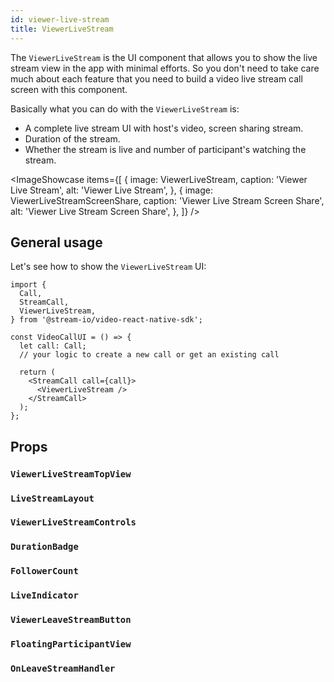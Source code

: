 ```yaml
---
id: viewer-live-stream
title: ViewerLiveStream
---
```




The `ViewerLiveStream` is the UI component that allows you to show the live stream view in the app with minimal efforts. So you don't need to take care much about each feature that you need to build a video live stream call screen with this component.

Basically what you can do with the `ViewerLiveStream` is:

- A complete live stream UI with host's video, screen sharing stream.
- Duration of the stream.
- Whether the stream is live and number of participant's watching the stream.

<ImageShowcase
  items={[
    {
      image: ViewerLiveStream,
      caption: 'Viewer Live Stream',
      alt: 'Viewer Live Stream',
    },
    {
      image: ViewerLiveStreamScreenShare,
      caption: 'Viewer Live Stream Screen Share',
      alt: 'Viewer Live Stream Screen Share',
    },
  ]}
/>

## General usage

Let's see how to show the `ViewerLiveStream` UI:

```tsx {13}
import {
  Call,
  StreamCall,
  ViewerLiveStream,
} from '@stream-io/video-react-native-sdk';

const VideoCallUI = () => {
  let call: Call;
  // your logic to create a new call or get an existing call

  return (
    <StreamCall call={call}>
      <ViewerLiveStream />
    </StreamCall>
  );
};
```

## Props

### `ViewerLiveStreamTopView`

<ViewerLiveStreamTopView />

### `LiveStreamLayout`

<LiveStreamLayout />

### `ViewerLiveStreamControls`

<ViewerLiveStreamControls />

### `DurationBadge`

<DurationBadge />

### `FollowerCount`

<FollowerCount />

### `LiveIndicator`

<LiveIndicator />

### `ViewerLeaveStreamButton`

<ViewerLeaveStreamButton />

### `FloatingParticipantView`

<FloatingParticipantView />

### `OnLeaveStreamHandler`

<OnLeaveStreamHandler />
